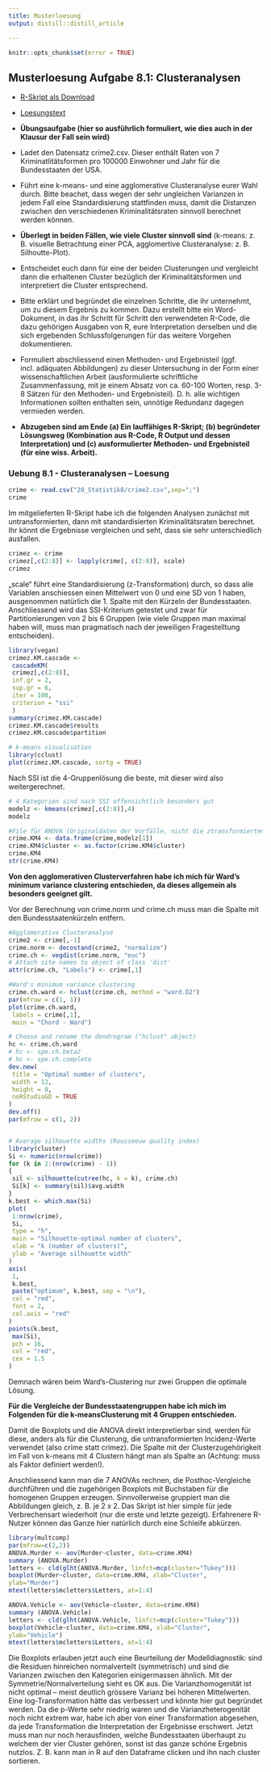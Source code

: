 ```yaml
---
title: Musterloesung
output: distill::distill_article

---
```


```r
knitr::opts_chunk$set(error = TRUE)
```

## Musterloesung Aufgabe 8.1: Clusteranalysen

- [R-Skript als Download](20_Statistik8/Loesung_8.1_v.03.R)
- [Loesungstext](20_Statistik8/Statistik_Loesungstext_8.1.pdf)


- **Übungsaufgabe (hier so ausführlich formuliert, wie dies auch in der Klausur der Fall sein wird)**

- Ladet den Datensatz crime2.csv. Dieser enthält Raten von 7   Kriminatlitätsformen pro 100000 Einwohner und Jahr für die Bundesstaaten der USA.
- Führt eine k-means- und eine agglomerative Clusteranalyse eurer Wahl durch. Bitte beachet, dass wegen der sehr ungleichen Varianzen in jedem Fall eine Standardisierung stattfinden muss, damit die Distanzen zwischen den verschiedenen Kriminalitätsraten sinnvoll berechnet werden können.
- **Überlegt in beiden Fällen, wie viele Cluster sinnvoll sind** (k-means: z. B. visuelle Betrachtung einer PCA, agglomertive Clusteranalyse: z. B. Silhoutte-Plot).
- Entscheidet euch dann für eine der beiden Clusterungen und vergleicht dann die
erhaltenen Cluster bezüglich der Kriminalitätsformen und interpretiert die Cluster entsprechend.
- Bitte erklärt und begründet die einzelnen Schritte, die ihr unternehmt, um zu diesem Ergebnis zu kommen. Dazu erstellt bitte ein Word-Dokument, in das ihr Schritt für Schritt den verwendeten R-Code, die dazu gehörigen Ausgaben von R, eure Interpretation derselben und die sich ergebenden Schlussfolgerungen für das weitere Vorgehen dokumentieren.
- Formuliert abschliessend einen Methoden- und Ergebnisteil (ggf. incl. adäquaten Abbildungen) zu dieser Untersuchung in der Form einer wissenschaftlichen Arbeit (ausformulierte schriftliche Zusammenfassung, mit je einem Absatz von ca. 60-100 Worten, resp. 3-8 Sätzen für den Methoden- und Ergebnisteil). D. h. alle wichtigen Informationen sollten enthalten sein, unnötige Redundanz dagegen vermieden werden.
- **Abzugeben sind am Ende (a) Ein lauffähiges R-Skript; (b) begründeter Lösungsweg (Kombination aus R-Code, R Output und dessen Interpretation) und (c) ausformulierter Methoden- und Ergebnisteil (für eine wiss. Arbeit).**


### Uebung 8.1 - Clusteranalysen -- Loesung

```r
crime <- read.csv("20_Statistik8/crime2.csv",sep=";")
crime
```

Im mitgelieferten R-Skript habe ich die folgenden Analysen zunächst mit untransformierten, dann mit standardisierten Kriminalitätsraten berechnet. Ihr könnt die Ergebnisse vergleichen und seht, dass sie sehr unterschiedlich ausfallen.

```r
crimez <- crime
crimez[,c(2:8)] <- lapply(crime[, c(2:8)], scale)
crimez
```

„scale“ führt eine Standardisierung (z-Transformation) durch, so dass alle Variablen anschiessen einen Mittelwert von 0 und eine SD von 1 haben, ausgenommen natürlich die 1. Spalte mit den Kürzeln der Bundesstaaten.
Anschliessend wird das SSI-Kriterium getestet und zwar für Partitionierungen von 2 bis 6 Gruppen (wie viele Gruppen man maximal haben will, muss man pragmatisch nach der jeweiligen Fragestelltung entscheiden).

```r
library(vegan)
crimez.KM.cascade <-
 cascadeKM(
 crimez[,c(2:8)],
 inf.gr = 2,
 sup.gr = 6,
 iter = 100,
 criterion = "ssi"
 )
summary(crimez.KM.cascade)
crimez.KM.cascade$results
crimez.KM.cascade$partition

# k-means visualisation
library(cclust)
plot(crimez.KM.cascade, sortg = TRUE)
```

Nach SSI ist die 4-Gruppenlösung die beste, mit dieser wird also weitergerechnet.

```r
# 4 Kategorien sind nach SSI offensichtlich besonders gut
modelz <- kmeans(crimez[,c(2:8)],4)
modelz

#File für ANOVA (Originaldaten der Vorfälle, nicht die ztransformierten)
crime.KM4 <- data.frame(crime,modelz[1])
crime.KM4$cluster <- as.factor(crime.KM4$cluster)
crime.KM4
str(crime.KM4)
```

**Von den agglomerativen Clusterverfahren habe ich mich für Ward’s minimum variance clustering entschieden, da dieses allgemein als besonders geeignet gilt.**

Vor der Berechnung von crime.norm und crime.ch muss man die Spalte mit den
Bundesstaatenkürzeln entfern.

```r
#Agglomerative Clusteranalyse
crime2 <- crime[,-1]
crime.norm <- decostand(crime2, "normalize")
crime.ch <- vegdist(crime.norm, "euc")
# Attach site names to object of class 'dist'
attr(crime.ch, "Labels") <- crime[,1]

#Ward's minimum variance clustering
crime.ch.ward <- hclust(crime.ch, method = "ward.D2")
par(mfrow = c(1, 1))
plot(crime.ch.ward,
 labels = crime[,1],
 main = "Chord - Ward")

# Choose and rename the dendrogram ("hclust" object)
hc <- crime.ch.ward
# hc <- spe.ch.beta2
# hc <- spe.ch.complete
dev.new(
 title = "Optimal number of clusters",
 width = 12,
 height = 8,
 noRStudioGD = TRUE
)
dev.off()
par(mfrow = c(1, 2))


# Average silhouette widths (Rousseeuw quality index)
library(cluster)
Si <- numeric(nrow(crime))
for (k in 2:(nrow(crime) - 1))
{
 sil <- silhouette(cutree(hc, k = k), crime.ch)
 Si[k] <- summary(sil)$avg.width
}
k.best <- which.max(Si)
plot(
 1:nrow(crime),
 Si,
 type = "h",
 main = "Silhouette-optimal number of clusters",
 xlab = "k (number of clusters)",
 ylab = "Average silhouette width"
)
axis(
 1,
 k.best,
 paste("optimum", k.best, sep = "\n"),
 col = "red",
 font = 2,
 col.axis = "red"
)
points(k.best,
 max(Si),
 pch = 16,
 col = "red",
 cex = 1.5
)
```

Demnach wären beim Ward’s-Clustering nur zwei Gruppen die optimale Lösung.

**Für die Vergleiche der Bundesstaatengruppen habe ich mich im Folgenden für die k-meansClusterung mit 4 Gruppen entschieden.**

Damit die Boxplots und die ANOVA direkt interpretierbar sind, werden für diese, anders als für die Clusterung, die untransformierten Incidenz-Werte verwendet (also crime statt crimez). Die Spalte mit der Clusterzugehörigkeit im Fall von k-means mit 4 Clustern hängt man als Spalte an (Achtung: muss als Faktor definiert werden!).

Anschliessend kann man die 7 ANOVAs rechnen, die Posthoc-Vergleiche durchführen und die zugehörigen Boxplots mit Buchstaben für die homogenen Gruppen erzeugen. Sinnvollerweise gruppiert man die Abbildungen gleich, z. B. je 2 x 2. Das Skript ist hier simple für jede Verbrechensart wiederholt (nur die erste und letzte gezeigt). Erfahrenere R-Nutzer können das Ganze hier natürlich durch eine Schleife abkürzen.

```r
library(multcomp)
par(mfrow=c(2,2))
ANOVA.Murder <- aov(Murder~cluster, data=crime.KM4)
summary (ANOVA.Murder)
letters <- cld(glht(ANOVA.Murder, linfct=mcp(cluster="Tukey")))
boxplot(Murder~cluster, data=crime.KM4, xlab="Cluster",
ylab="Murder")
mtext(letters$mcletters$Letters, at=1:4)

ANOVA.Vehicle <- aov(Vehicle~cluster, data=crime.KM4)
summary (ANOVA.Vehicle)
letters <- cld(glht(ANOVA.Vehicle, linfct=mcp(cluster="Tukey")))
boxplot(Vehicle~cluster, data=crime.KM4, xlab="Cluster",
ylab="Vehicle")
mtext(letters$mcletters$Letters, at=1:4)
```

Die Boxplots erlauben jetzt auch eine Beurteilung der Modelldiagnostik: sind die Residuen hinreichen normalverteilt (symmetrisch) und sind die Varianzen zwischen den Kategorien einigermassen ähnlich. Mit der Symmetrie/Normalverteilung sieht es OK aus. Die Varianzhomogenität ist nicht optimal – meist deutlich grössere Varianz bei höheren Mittelwerten. Eine log-Transformation hätte das verbessert und könnte hier gut begründet werden. Da die p-Werte sehr niedrig waren und die Varianzheterogenität noch nicht extrem war, habe ich aber von einer Transformation abgesehen, da jede Transformation die Interpretation der Ergebnisse erschwert. Jetzt muss man nur noch herausfinden, welche Bundesstaaten überhaupt zu welchem der vier
Cluster gehören, sonst ist das ganze schöne Ergebnis nutzlos. Z. B. kann man in R auf den Dataframe clicken und ihn nach cluster sortieren.
